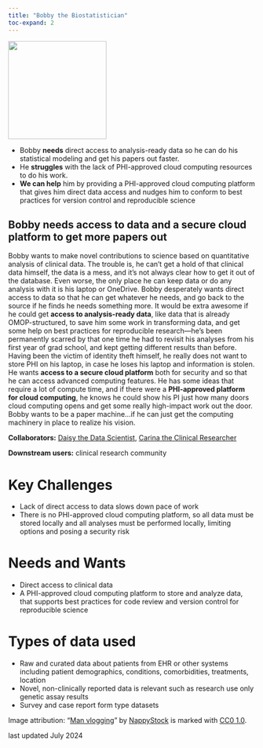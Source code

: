 ```yaml
---
title: "Bobby the Biostatistician"
toc-expand: 2
---
```


::: grid
::: {.g-col-12 .g-col-xl-3}
<img src="/img/bobby.jpg" width="200" height="200"/>
:::

::: {.g-col-12 .g-col-xl-8}
-   Bobby **needs** direct access to analysis-ready data so he can do his statistical modeling and get his papers out faster.
-   He **struggles** with the lack of PHI-approved cloud computing resources to do his work.
-   **We can help** him by providing a PHI-approved cloud computing platform that gives him direct data access and nudges him to conform to best practices for version control and reproducible science
:::
:::

::: lightblue-highlight
## Bobby needs access to data and a secure cloud platform to get more papers out

Bobby wants to make novel contributions to science based on quantitative analysis of clinical data. The trouble is, he can’t get a hold of that clinical data himself, the data is a mess, and it’s not always clear how to get it out of the database. Even worse, the only place he can keep data or do any analysis with it is his laptop or OneDrive. Bobby desperately wants direct access to data so that he can get whatever he needs, and go back to the source if he finds he needs something more. It would be extra awesome if he could get **access to analysis-ready data**, like data that is already OMOP-structured, to save him some work in transforming data, and get some help on best practices for reproducible research—he’s been permanently scarred by that one time he had to revisit his analyses from his first year of grad school, and kept getting different results than before. Having been the victim of identity theft himself, he really does not want to store PHI on his laptop, in case he loses his laptop and information is stolen. He wants **access to a secure cloud platform** both for security and so that he can access advanced computing features. He has some ideas that require a lot of compute time, and if there were a **PHI-approved platform for cloud computing**, he knows he could show his PI just how many doors cloud computing opens and get some really high-impact work out the door. Bobby wants to be a paper machine...if he can just get the computing machinery in place to realize his vision.
:::

::: darkblue-highlight
**Collaborators:** [Daisy the Data Scientist](/family/cards/daisy-the-data-scientist.html), [Carina the Clinical Researcher](/family/cards/carina-the-clinical-researcher.html) 

**Downstream users:** clinical research community
:::

# Key Challenges

-   Lack of direct access to data slows down pace of work
-   There is no PHI-approved cloud computing platform, so all data must be stored locally and all analyses must be performed locally, limiting options and posing a security risk

# Needs and Wants

-   Direct access to clinical data
-   A PHI-approved cloud computing platform to store and analyze data, that supports best practices for code review and version control for reproducible science

# Types of data used

-   Raw and curated data about patients from EHR or other systems including patient demographics, conditions, comorbidities, treatments, location  
-   Novel, non-clinically reported data is relevant such as research use only genetic assay results
-   Survey and case report form type datasets

<div>

Image attribution: "[Man vlogging](http://nappy.co/photo/628/man-vlogging)" by [NappyStock](http://nappy.co/NappyStock) is marked with [CC0 1.0](https://creativecommons.org/publicdomain/zero/1.0/?ref=openverse).

</div>
<div>

last updated July 2024

</div>
